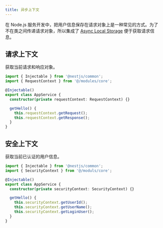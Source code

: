```yaml
---
title: 异步上下文
---
```


在 Node.js 服务开发中，把用户信息保存在请求对象上是一种常见的方式。为了不在类之间传递请求对象，所以集成了 [Async Local Storage](https://docs.nestjs.com/recipes/async-local-storage) 便于获取请求信息。

## 请求上下文

获取当前请求和响应对象。

```ts
import { Injectable } from '@nestjs/common';
import { RequestContext } from '@/modules/core';

@Injectable()
export class AppService {
  constructor(private requestContext: RequestContext) {}

  getHello() {
    this.requestContext.getRequest();
    this.requestContext.getResponse();
  }
}
```

## 安全上下文

获取当前已认证的用户信息。

```ts
import { Injectable } from '@nestjs/common';
import { SecurityContext } from '@/moduls/core';

@Injectable()
export class AppService {
  constructor(private securityContext: SecurityContext) {}

  getHello() {
    this.securityContext.getUserId();
    this.securityContext.getUserName();
    this.securityContext.getLoginUser();
  }
}
```
